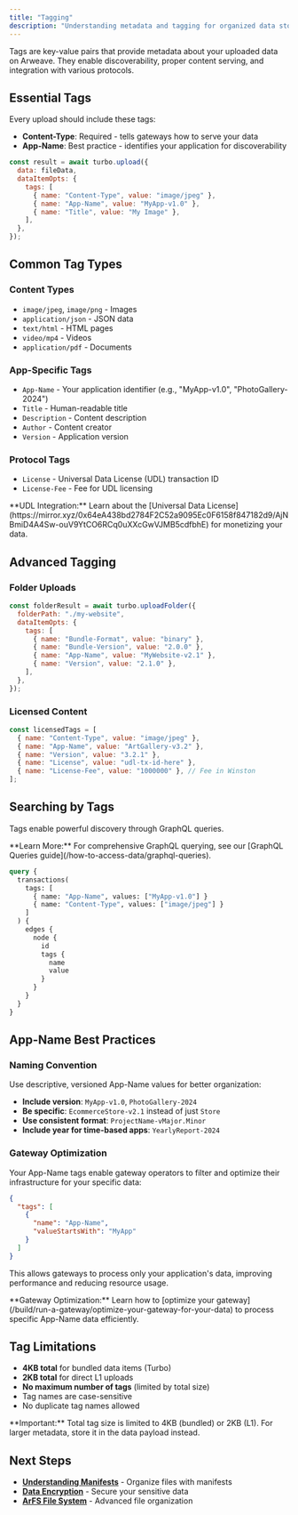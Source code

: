 ```yaml
---
title: "Tagging"
description: "Understanding metadata and tagging for organized data storage"
---
```


Tags are key-value pairs that provide metadata about your uploaded data on Arweave. They enable discoverability, proper content serving, and integration with various protocols.

## Essential Tags

Every upload should include these tags:

- **Content-Type**: Required - tells gateways how to serve your data
- **App-Name**: Best practice - identifies your application for discoverability

```js
const result = await turbo.upload({
  data: fileData,
  dataItemOpts: {
    tags: [
      { name: "Content-Type", value: "image/jpeg" },
      { name: "App-Name", value: "MyApp-v1.0" },
      { name: "Title", value: "My Image" },
    ],
  },
});
```

## Common Tag Types

### Content Types

- `image/jpeg`, `image/png` - Images
- `application/json` - JSON data
- `text/html` - HTML pages
- `video/mp4` - Videos
- `application/pdf` - Documents

### App-Specific Tags

- `App-Name` - Your application identifier (e.g., "MyApp-v1.0", "PhotoGallery-2024")
- `Title` - Human-readable title
- `Description` - Content description
- `Author` - Content creator
- `Version` - Application version

### Protocol Tags

- `License` - Universal Data License (UDL) transaction ID
- `License-Fee` - Fee for UDL licensing

<Callout type="info">
  **UDL Integration:** Learn about the [Universal Data
  License](https://mirror.xyz/0x64eA438bd2784F2C52a9095Ec0F6158f847182d9/AjNBmiD4A4Sw-ouV9YtCO6RCq0uXXcGwVJMB5cdfbhE)
  for monetizing your data.
</Callout>

## Advanced Tagging

### Folder Uploads

```js
const folderResult = await turbo.uploadFolder({
  folderPath: "./my-website",
  dataItemOpts: {
    tags: [
      { name: "Bundle-Format", value: "binary" },
      { name: "Bundle-Version", value: "2.0.0" },
      { name: "App-Name", value: "MyWebsite-v2.1" },
      { name: "Version", value: "2.1.0" },
    ],
  },
});
```

### Licensed Content

```js
const licensedTags = [
  { name: "Content-Type", value: "image/jpeg" },
  { name: "App-Name", value: "ArtGallery-v3.2" },
  { name: "Version", value: "3.2.1" },
  { name: "License", value: "udl-tx-id-here" },
  { name: "License-Fee", value: "1000000" }, // Fee in Winston
];
```

## Searching by Tags

Tags enable powerful discovery through GraphQL queries.

<Callout type="info">
  **Learn More:** For comprehensive GraphQL querying, see our [GraphQL Queries
  guide](/how-to-access-data/graphql-queries).
</Callout>

```graphql
query {
  transactions(
    tags: [
      { name: "App-Name", values: ["MyApp-v1.0"] }
      { name: "Content-Type", values: ["image/jpeg"] }
    ]
  ) {
    edges {
      node {
        id
        tags {
          name
          value
        }
      }
    }
  }
}
```

## App-Name Best Practices

### Naming Convention

Use descriptive, versioned App-Name values for better organization:

- **Include version**: `MyApp-v1.0`, `PhotoGallery-2024`
- **Be specific**: `EcommerceStore-v2.1` instead of just `Store`
- **Use consistent format**: `ProjectName-vMajor.Minor`
- **Include year for time-based apps**: `YearlyReport-2024`

### Gateway Optimization

Your App-Name tags enable gateway operators to filter and optimize their infrastructure for your specific data:

```json
{
  "tags": [
    {
      "name": "App-Name",
      "valueStartsWith": "MyApp"
    }
  ]
}
```

This allows gateways to process only your application's data, improving performance and reducing resource usage.

<Callout type="info">
  **Gateway Optimization:** Learn how to [optimize your
  gateway](/build/run-a-gateway/optimize-your-gateway-for-your-data) to process
  specific App-Name data efficiently.
</Callout>

## Tag Limitations

- **4KB total** for bundled data items (Turbo)
- **2KB total** for direct L1 uploads
- **No maximum number of tags** (limited by total size)
- Tag names are case-sensitive
- No duplicate tag names allowed

<Callout type="warning">
  **Important:** Total tag size is limited to 4KB (bundled) or 2KB (L1). For
  larger metadata, store it in the data payload instead.
</Callout>

## Next Steps

- [**Understanding Manifests**](/how-to-upload-data/manifests) - Organize files with manifests
- [**Data Encryption**](/how-to-upload-data/encryption) - Secure your sensitive data
- [**ArFS File System**](/how-to-upload-data/arfs) - Advanced file organization
